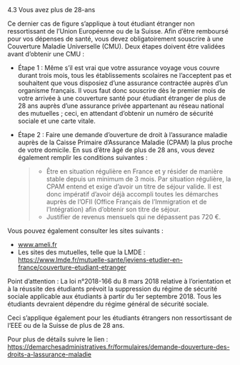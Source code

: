 


<CustomTitle tag="h1" >
    4.3 Vous avez plus de 28-ans
</CustomTitle>

Ce dernier cas de figure s’applique à tout étudiant étranger non ressortissant de l’Union Européenne ou de la Suisse. Afin d’être remboursé pour vos dépenses de santé, vous devez obligatoirement souscrire à une Couverture Maladie Universelle (CMU). Deux étapes doivent
être validées avant d’obtenir une CMU :

- Étape 1 : Même s’il est vrai que votre assurance voyage vous couvre durant trois mois, tous les établissements scolaires ne l’acceptent pas et souhaitent que vous disposiez d’une assurance contractée auprès d’un organisme français. Il vous faut donc souscrire dès le premier mois de votre arrivée à une couverture santé pour étudiant étranger de plus de 28 ans auprès d’une assurance privée appartenant au réseau national des
mutuelles ; ceci, en attendant d’obtenir un numéro de sécurité sociale et une carte vitale.

- Étape 2 : Faire une demande d’ouverture de droit à l’assurance maladie auprès de la Caisse Primaire d’Assurance Maladie (CPAM) la plus proche de votre domicile. En sus d’être âgé de plus de 28 ans, vous devez également remplir les conditions suivantes :
    > - Être en situation régulière en France et y résider de manière stable depuis un minimum de 3 mois. Par situation régulière, la CPAM entend et exige d’avoir un titre de séjour valide. Il est donc impératif d’avoir déjà accompli toutes les démarches auprès de l’OFII (Office Français de l’Immigration et de l’Intégration) afin d’obtenir son titre de séjour.
    > - Justifier de revenus mensuels qui ne dépassent pas 720 €.


Vous pouvez également consulter les sites suivants :
- www.ameli.fr
- Les sites des mutuelles, telle que la LMDE : https://www.lmde.fr/mutuelle-sante/jeviens-etudier-en-france/couverture-etudiant-etranger

Point d’attention : La loi n°2018-166 du 8 mars 2018 relative à l’orientation et à la réussite
des étudiants prévoit la suppression du régime de sécurité sociale applicable aux étudiants à partir du 1er septembre 2018. Tous les étudiants devraient dépendre du régime général de sécurité sociale.

Ceci s’applique également pour les étudiants étrangers non ressortissant de l’EEE ou de la Suisse de plus de 28 ans.

Pour plus de détails suivre le lien : https://demarchesadministratives.fr/formulaires/demande-douverture-des-droits-a-lassurance-maladie